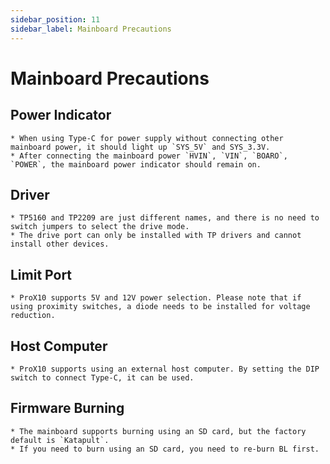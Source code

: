 ```yaml
---
sidebar_position: 11
sidebar_label: Mainboard Precautions
---
```


# Mainboard Precautions

## Power Indicator
    * When using Type-C for power supply without connecting other mainboard power, it should light up `SYS_5V` and SYS_3.3V.
    * After connecting the mainboard power `HVIN`, `VIN`, `BOARO`, `POWER`, the mainboard power indicator should remain on.

## Driver

    * TP5160 and TP2209 are just different names, and there is no need to switch jumpers to select the drive mode.
    * The drive port can only be installed with TP drivers and cannot install other devices.

## Limit Port
    * ProX10 supports 5V and 12V power selection. Please note that if using proximity switches, a diode needs to be installed for voltage reduction.

## Host Computer
    * ProX10 supports using an external host computer. By setting the DIP switch to connect Type-C, it can be used.

## Firmware Burning

    * The mainboard supports burning using an SD card, but the factory default is `Katapult`.
    * If you need to burn using an SD card, you need to re-burn BL first.